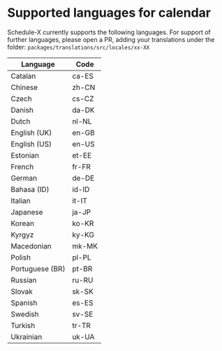# Supported languages for calendar

Schedule-X currently supports the following languages. For support of further languages, please open a PR, adding
your translations under the folder: `packages/translations/src/locales/xx-XX`

| Language        | Code  |
|-----------------|-------|
| Catalan         | ca-ES |
| Chinese         | zh-CN |
| Czech           | cs-CZ |
| Danish          | da-DK |
| Dutch           | nl-NL |
| English (UK)    | en-GB |
| English (US)    | en-US |
| Estonian        | et-EE |
| French          | fr-FR |
| German          | de-DE |
| Bahasa (ID)     | id-ID |
| Italian         | it-IT |
| Japanese        | ja-JP |
| Korean          | ko-KR |
| Kyrgyz          | ky-KG |
| Macedonian      | mk-MK |
| Polish          | pl-PL |
| Portuguese (BR) | pt-BR |
| Russian         | ru-RU |
| Slovak          | sk-SK |
| Spanish         | es-ES |
| Swedish         | sv-SE |
| Turkish         | tr-TR |
| Ukrainian       | uk-UA |
